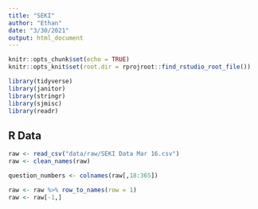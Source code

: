 ```yaml
---
title: "SEKI"
author: "Ethan"
date: "3/30/2021"
output: html_document
---
```


```r
knitr::opts_chunk$set(echo = TRUE)
knitr::opts_knit$set(root.dir = rprojroot::find_rstudio_root_file())

library(tidyverse)
library(janitor)
library(stringr)
library(sjmisc)
library(readr)


```

## R Data

```r

raw <- read_csv("data/raw/SEKI Data Mar 16.csv")
raw <- clean_names(raw)

question_numbers <- colnames(raw[,18:365])

raw <- raw %>% row_to_names(row = 1) 
raw <- raw[-1,]
```